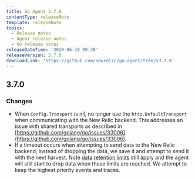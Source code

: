 ```yaml
---
title: Go Agent 3.7.0
contentType: releaseNote
template: releaseNote
topics:
  - Release notes
  - Agent release notes
  - Go release notes
releaseDateTime: '2020-06-18 09:30'
releaseVersion: 3.7.0
downloadLink: 'https://github.com/newrelic/go-agent/tree/v3.7.0'
---
```


## 3.7.0

### Changes

* When `Config.Transport` is nil, no longer use the `http.DefaultTransport` when communicating with the New Relic backend. This addresses an issue with shared transports as described in [https://github.com/golang/go/issues/33006](https://github.com/golang/go/issues/33006).
* If a timeout occurs when attempting to send data to the New Relic backend, instead of dropping the data, we save it and attempt to send it with the next harvest. Note [data retention limits](https://docs.newrelic.com/docs/apm/new-relic-apm/maintenance/apm-data-retention) still apply and the agent will still start to drop data when these limits are reached. We attempt to keep the highest priority events and traces.
